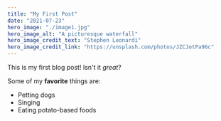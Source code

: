 ```yaml
---
title: "My First Post"
date: "2021-07-23"
hero_image: "./image1.jpg"
hero_image_alt: "A picturesque waterfall"
hero_image_credit_text: "Stephen Leonardi"
hero_image_credit_link: "https://unsplash.com/photos/JZCJotPa96c"
---
```


This is my first blog post! Isn't it _great_?

Some of my **favorite** things are:

- Petting dogs
- Singing
- Eating potato-based foods
